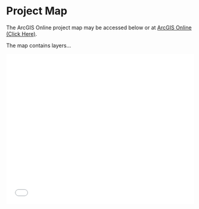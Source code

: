 # Project Map

The ArcGIS Online project map may be accessed below or at [ArcGIS Online (Click Here)](https://arcg.is/19Pqe0).

The map contains layers...

```{=html}
<style>.embed-container {position: relative; padding-bottom: 80%; height: 0; max-width: 100%;} .embed-container iframe, .embed-container object, .embed-container iframe{position: absolute; top: 0; left: 0; width: 100%; height: 100%;} small{position: absolute; z-index: 40; bottom: 0; margin-bottom: -15px;}</style>
```
::: embed-container
<iframe width="500" height="400" frameborder="0" scrolling="no" marginheight="0" marginwidth="0" title="Kenai_Thermal_Imagery" src="//kwf.maps.arcgis.com/apps/Embed/index.html?webmap=2ec2c96346d94a90ac4b53f6134f6c4d&amp;extent=-152.1024,60.0586,-148.9218,60.7986&amp;home=true&amp;zoom=true&amp;previewImage=false&amp;scale=true&amp;search=true&amp;searchextent=false&amp;details=true&amp;legendlayers=true&amp;active_panel=legend&amp;basemap_gallery=true&amp;disable_scroll=true&amp;theme=light">

</iframe>
:::
